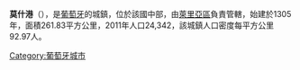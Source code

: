 <!-- 檔案不存在 [[Image:Porto_de_mos.jpg|right]] ，可從英文維基百科取得 -->
'''莫什港'''（{{lang-pt|Porto de Mós}}），是[[葡萄牙|葡萄牙]]的城鎮，位於該國中部，由[[萊里亞區|萊里亞區]]負責管轄，始建於1305年，面積261.83平方公里，2011年人口24,342，該城鎮人口密度每平方公里92.97人。

{{Coord|39|36|6|N|8|49|3|W|display=title}}

{{Portugal-geo-stub}}
[[Category:葡萄牙城市|Category:葡萄牙城市]]